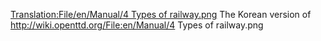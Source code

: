 [[Translation:File/en/Manual/4 Types of railway.png]]
The Korean version of http://wiki.openttd.org/File:en/Manual/4 Types of railway.png